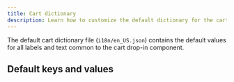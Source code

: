 ```yaml
---
title: Cart dictionary
description: Learn how to customize the default dictionary for the cart drop-in component.
---
```



The default cart dictionary file (`i18n/en_US.json`) contains the default values for all labels and text common to the cart drop-in component.

## Default keys and values

<CodeInclude code={dictionary} title="en_US.json" lang="js" />
